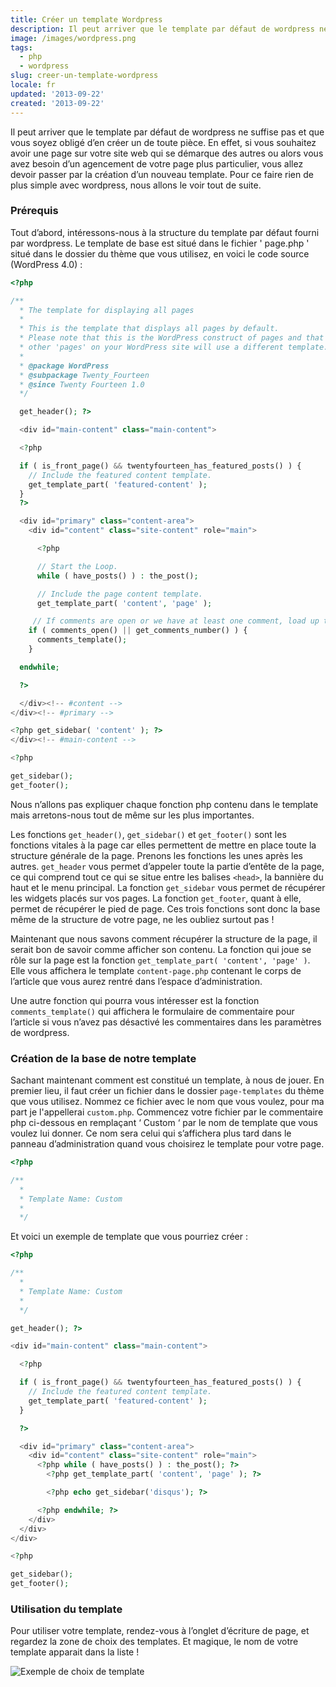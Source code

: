 ```yaml
---
title: Créer un template Wordpress
description: Il peut arriver que le template par défaut de wordpress ne suffise pas et que vous soyez obligé d’en créer un de toute pièce. En effet, si vous souhaitez avoir une page sur votre site web qui se démarque des autres ou alors vous avez besoin d’un agencement de votre page plus particulier, vous allez devoir passer par la création d’un nouveau template. Pour ce faire rien de plus simple avec wordpress, nous allons le voir tout de suite.
image: /images/wordpress.png
tags:
  - php
  - wordpress
slug: creer-un-template-wordpress
locale: fr
updated: '2013-09-22'
created: '2013-09-22'
---
```


Il peut arriver que le template par défaut de wordpress ne suffise pas et que vous soyez obligé d’en créer un de toute pièce. En effet, si vous souhaitez avoir une page sur votre site web qui se démarque des autres ou alors vous avez besoin d’un agencement de votre page plus particulier, vous allez devoir passer par la création d’un nouveau template. Pour ce faire rien de plus simple avec wordpress, nous allons le voir tout de suite.

### Prérequis

Tout d’abord, intéressons-nous à la structure du template par défaut fourni par wordpress. Le template de base est situé dans le fichier ' page.php ' situé dans le dossier du thème que vous utilisez, en voici le code source (WordPress 4.0) :

```php
<?php

/**
  * The template for displaying all pages
  *
  * This is the template that displays all pages by default.
  * Please note that this is the WordPress construct of pages and that
  * other 'pages' on your WordPress site will use a different template.
  *
  * @package WordPress
  * @subpackage Twenty_Fourteen
  * @since Twenty Fourteen 1.0
  */

  get_header(); ?>

  <div id="main-content" class="main-content">

  <?php

  if ( is_front_page() && twentyfourteen_has_featured_posts() ) {
    // Include the featured content template.
    get_template_part( 'featured-content' );
  }
  ?>

  <div id="primary" class="content-area">
    <div id="content" class="site-content" role="main">

      <?php

      // Start the Loop.
      while ( have_posts() ) : the_post();

      // Include the page content template.
      get_template_part( 'content', 'page' );

     // If comments are open or we have at least one comment, load up the comment template.
    if ( comments_open() || get_comments_number() ) {
      comments_template();
    }

  endwhile;

  ?>

  </div><!-- #content -->
</div><!-- #primary -->

<?php get_sidebar( 'content' ); ?>
</div><!-- #main-content -->

<?php

get_sidebar();
get_footer();
```

Nous n’allons pas expliquer chaque fonction php contenu dans le template mais arretons-nous tout de même sur les plus importantes.

Les fonctions `get_header()`, `get_sidebar()` et `get_footer()` sont les fonctions vitales à la page car elles permettent de mettre en place toute la structure générale de la page. Prenons les fonctions les unes après les autres. `get_header` vous permet d’appeler toute la partie d’entête de la page, ce qui comprend tout ce qui se situe entre les balises `<head>`, la bannière du haut et le menu principal. La fonction `get_sidebar` vous permet de récupérer les widgets placés sur vos pages. La fonction `get_footer`, quant à elle, permet de récupérer le pied de page. Ces trois fonctions sont donc la base même de la structure de votre page, ne les oubliez surtout pas !

Maintenant que nous savons comment récupérer la structure de la page, il serait bon de savoir comme afficher son contenu. La fonction qui joue se rôle sur la page est la fonction `get_template_part( 'content', 'page' )`. Elle vous affichera le template `content-page.php` contenant le corps de l’article que vous aurez rentré dans l’espace d’administration.

Une autre fonction qui pourra vous intéresser est la fonction `comments_template()` qui affichera le formulaire de commentaire pour l’article si vous n’avez pas désactivé les commentaires dans les paramètres de wordpress.

### Création de la base de notre template

Sachant maintenant comment est constitué un template, à nous de jouer. En premier lieu, il faut créer un fichier dans le dossier `page-templates` du thème que vous utilisez. Nommez ce fichier avec le nom que vous voulez, pour ma part je l'appellerai `custom.php`. Commencez votre fichier par le commentaire php ci-dessous en remplaçant ‘ Custom ‘ par le nom de template que vous voulez lui donner. Ce nom sera celui qui s’affichera plus tard dans le panneau d’administration quand vous choisirez le template pour votre page.

```php
<?php

/**
  *
  * Template Name: Custom
  *
  */
```

Et voici un exemple de template que vous pourriez créer :

```php
<?php

/**
  *
  * Template Name: Custom
  *
  */

get_header(); ?>

<div id="main-content" class="main-content">

  <?php

  if ( is_front_page() && twentyfourteen_has_featured_posts() ) {
    // Include the featured content template.
    get_template_part( 'featured-content' );
  }

  ?>

  <div id="primary" class="content-area">
    <div id="content" class="site-content" role="main">
      <?php while ( have_posts() ) : the_post(); ?>
        <?php get_template_part( 'content', 'page' ); ?>

        <?php echo get_sidebar('disqus'); ?>

      <?php endwhile; ?>
    </div>
  </div>
</div>

<?php

get_sidebar();
get_footer();
```

### Utilisation du template

Pour utiliser votre template, rendez-vous à l’onglet d’écriture de page, et regardez la zone de choix des templates. Et magique, le nom de votre template apparait dans la liste !

![Exemple de choix de template](/images/creer-template-wordpress.jpg)
